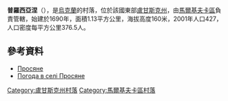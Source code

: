 {{coord|49|35|32|N|39|39|42|E|scale:100000|display=title}}

'''普羅西亞涅'''（{{lang-uk|Просяне}}），是[[烏克蘭|烏克蘭]]的村落，位於該國東部[[盧甘斯克州|盧甘斯克州]]，由[[馬爾基夫卡區|馬爾基夫卡區]]負責管轄，始建於1690年，面積1.13平方公里，海拔高度160米，2001年人口427，人口密度每平方公里376.5人。

==參考資料==
* [http://w1.c1.rada.gov.ua/pls/z7502/A005?rdat1=03.11.2012&rf7571=18217 Просяне]{{dead link|date=2018年3月 |bot=InternetArchiveBot |fix-attempted=yes }}
* [http://weather.in.ua/ua/lyganskaja/21764 Погода в селі Просяне] {{Wayback|url=http://weather.in.ua/ua/lyganskaja/21764 |date=20111220001708 }}

{{DEFAULTSORT:Просяне}}
[[Category:盧甘斯克州村落|Category:盧甘斯克州村落]]
[[Category:馬爾基夫卡區村落|Category:馬爾基夫卡區村落]]


{{Luhansk-geo-stub}}